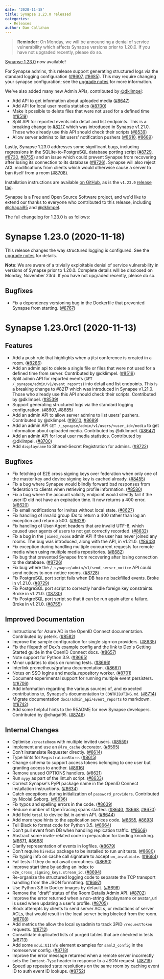 ```yaml
---
date: '2020-11-18'
title: Synapse 1.23.0 released
categories:
  - Releases
author: Dan Callahan
---
```


> __Reminder:__ On Monday, we will be announcing a denial of service vulnerability which affects Synapse versions prior to 1.20.0. If you have not upgraded recently, please do so.

[Synapse 1.23.0](https://github.com/matrix-org/synapse/releases/tag/v1.23.0) now available!

For Synapse admins, this release support generating structured logs via the standard logging configuration ([#8607](https://github.com/matrix-org/synapse/issues/8607), [#8685](https://github.com/matrix-org/synapse/issues/8685)). This may require changing your synapse configuration; see the [upgrade notes](https://github.com/matrix-org/synapse/blob/v1.23.0rc1/UPGRADE.rst#upgrading-to-v1230) for more information.

We've also added many new Admin APIs, contributed by [@dklimpel](https://github.com/dklimpel):

  * Add API to get information about uploaded media ([#8647](https://github.com/matrix-org/synapse/issues/8647))
  * Add API for local user media statistics ([#8700](https://github.com/matrix-org/synapse/issues/8700))
  * Make it possible to delete files that were not used for a defined time ([#8519](https://github.com/matrix-org/synapse/issues/8519))
  * Split API for reported events into detail and list endpoints. This is a breaking change to [#8217](https://github.com/matrix-org/synapse/issues/8217) which was introduced in Synapse v1.21.0. Those who already use this API should check their scripts ([#8539](https://github.com/matrix-org/synapse/issues/8539)) 
  * Allow server admins to list users' notification pushers ([#8610](https://github.com/matrix-org/synapse/issues/8610), [#8689](https://github.com/matrix-org/synapse/issues/8689))

Lastly, Synapse 1.23.0 addresses some significant bugs, including regressions in the SQLite-to-PostgreSQL database porting script ([#8729](http://github.com/matrix-org/synapse/issues/8729), [#8730](http://github.com/matrix-org/synapse/issues/8730), [#8755](http://github.com/matrix-org/synapse/issues/8755)) and an issue which could prevent Synapse from recovering after losing its connection to its database ([#8726](https://github.com/matrix-org/synapse/issues/8726)). Synapse will also reject ACL modifications from clients which would otherwise cause a server to ban itself from a room ([#8708](https://github.com/matrix-org/synapse/issues/8708)).

Installation instructions are available [on GitHub](https://github.com/matrix-org/synapse/blob/master/INSTALL.md), as is the `v1.23.0` [release tag](https://github.com/matrix-org/synapse/releases/tag/v1.23.0).

Synapse is a Free and Open Source Software project, and we'd like to extend our thanks to everyone who contributed to this release, including [@chagai95](https://github.com/chagai95) and [@dklimpel](https://github.com/dklimpel).

The full changelog for 1.23.0 is as follows:

Synapse 1.23.0 (2020-11-18)
===========================

This release changes the way structured logging is configured. See the [upgrade notes](UPGRADE.rst#upgrading-to-v1230) for details.

**Note**: We are aware of a trivially exploitable denial of service vulnerability in versions of Synapse prior to 1.20.0. Complete details will be disclosed on Monday, November 23rd. If you have not upgraded recently, please do so.

Bugfixes
--------

- Fix a dependency versioning bug in the Dockerfile that prevented Synapse from starting. ([\#8767](https://github.com/matrix-org/synapse/issues/8767))


Synapse 1.23.0rc1 (2020-11-13)
==============================

Features
--------

- Add a push rule that highlights when a jitsi conference is created in a room. ([\#8286](https://github.com/matrix-org/synapse/issues/8286))
- Add an admin api to delete a single file or files that were not used for a defined time from server. Contributed by @dklimpel. ([\#8519](https://github.com/matrix-org/synapse/issues/8519))
- Split admin API for reported events (`GET /_synapse/admin/v1/event_reports`) into detail and list endpoints. This is a breaking change to #8217 which was introduced in Synapse v1.21.0. Those who already use this API should check their scripts. Contributed by @dklimpel. ([\#8539](https://github.com/matrix-org/synapse/issues/8539))
- Support generating structured logs via the standard logging configuration. ([\#8607](https://github.com/matrix-org/synapse/issues/8607), [\#8685](https://github.com/matrix-org/synapse/issues/8685))
- Add an admin API to allow server admins to list users' pushers. Contributed by @dklimpel. ([\#8610](https://github.com/matrix-org/synapse/issues/8610), [\#8689](https://github.com/matrix-org/synapse/issues/8689))
- Add an admin API `GET /_synapse/admin/v1/users/<user_id>/media` to get information about uploaded media. Contributed by @dklimpel. ([\#8647](https://github.com/matrix-org/synapse/issues/8647))
- Add an admin API for local user media statistics. Contributed by @dklimpel. ([\#8700](https://github.com/matrix-org/synapse/issues/8700))
- Add `displayname` to Shared-Secret Registration for admins. ([\#8722](https://github.com/matrix-org/synapse/issues/8722))


Bugfixes
--------

- Fix fetching of E2E cross signing keys over federation when only one of the master key and device signing key is cached already. ([\#8455](https://github.com/matrix-org/synapse/issues/8455))
- Fix a bug where Synapse would blindly forward bad responses from federation to clients when retrieving profile information. ([\#8580](https://github.com/matrix-org/synapse/issues/8580))
- Fix a bug where the account validity endpoint would silently fail if the user ID did not have an expiration time. It now returns a 400 error. ([\#8620](https://github.com/matrix-org/synapse/issues/8620))
- Fix email notifications for invites without local state. ([\#8627](https://github.com/matrix-org/synapse/issues/8627))
- Fix handling of invalid group IDs to return a 400 rather than log an exception and return a 500. ([\#8628](https://github.com/matrix-org/synapse/issues/8628))
- Fix handling of User-Agent headers that are invalid UTF-8, which caused user agents of users to not get correctly recorded. ([\#8632](https://github.com/matrix-org/synapse/issues/8632))
- Fix a bug in the `joined_rooms` admin API if the user has never joined any rooms. The bug was introduced, along with the API, in v1.21.0. ([\#8643](https://github.com/matrix-org/synapse/issues/8643))
- Fix exception during handling multiple concurrent requests for remote media when using multiple media repositories. ([\#8682](https://github.com/matrix-org/synapse/issues/8682))
- Fix bug that prevented Synapse from recovering after losing connection to the database. ([\#8726](https://github.com/matrix-org/synapse/issues/8726))
- Fix bug where the `/_synapse/admin/v1/send_server_notice` API could send notices to non-notice rooms. ([\#8728](https://github.com/matrix-org/synapse/issues/8728))
- Fix PostgreSQL port script fails when DB has no backfilled events. Broke in v1.21.0. ([\#8729](https://github.com/matrix-org/synapse/issues/8729))
- Fix PostgreSQL port script to correctly handle foreign key constraints. Broke in v1.21.0. ([\#8730](https://github.com/matrix-org/synapse/issues/8730))
- Fix PostgreSQL port script so that it can be run again after a failure. Broke in v1.21.0. ([\#8755](https://github.com/matrix-org/synapse/issues/8755))


Improved Documentation
----------------------

- Instructions for Azure AD in the OpenID Connect documentation. Contributed by peterk. ([\#8582](https://github.com/matrix-org/synapse/issues/8582))
- Improve the sample configuration for single sign-on providers. ([\#8635](https://github.com/matrix-org/synapse/issues/8635))
- Fix the filepath of Dex's example config and the link to Dex's Getting Started guide in the OpenID Connect docs. ([\#8657](https://github.com/matrix-org/synapse/issues/8657))
- Note support for Python 3.9. ([\#8665](https://github.com/matrix-org/synapse/issues/8665))
- Minor updates to docs on running tests. ([\#8666](https://github.com/matrix-org/synapse/issues/8666))
- Interlink prometheus/grafana documentation. ([\#8667](https://github.com/matrix-org/synapse/issues/8667))
- Notes on SSO logins and media_repository worker. ([\#8701](https://github.com/matrix-org/synapse/issues/8701))
- Document experimental support for running multiple event persisters. ([\#8706](https://github.com/matrix-org/synapse/issues/8706))
- Add information regarding the various sources of, and expected contributions to, Synapse's documentation to `CONTRIBUTING.md`. ([\#8714](https://github.com/matrix-org/synapse/issues/8714))
- Migrate documentation `docs/admin_api/event_reports` to markdown. ([\#8742](https://github.com/matrix-org/synapse/issues/8742))
- Add some helpful hints to the README for new Synapse developers. Contributed by @chagai95. ([\#8746](https://github.com/matrix-org/synapse/issues/8746))


Internal Changes
----------------

- Optimise `/createRoom` with multiple invited users. ([\#8559](https://github.com/matrix-org/synapse/issues/8559))
- Implement and use an `@lru_cache` decorator. ([\#8595](https://github.com/matrix-org/synapse/issues/8595))
- Don't instansiate Requester directly. ([\#8614](https://github.com/matrix-org/synapse/issues/8614))
- Type hints for `RegistrationStore`. ([\#8615](https://github.com/matrix-org/synapse/issues/8615))
- Change schema to support access tokens belonging to one user but granting access to another. ([\#8616](https://github.com/matrix-org/synapse/issues/8616))
- Remove unused OPTIONS handlers. ([\#8621](https://github.com/matrix-org/synapse/issues/8621))
- Run `mypy` as part of the lint.sh script. ([\#8633](https://github.com/matrix-org/synapse/issues/8633))
- Correct Synapse's PyPI package name in the OpenID Connect installation instructions. ([\#8634](https://github.com/matrix-org/synapse/issues/8634))
- Catch exceptions during initialization of `password_providers`. Contributed by Nicolai Søborg. ([\#8636](https://github.com/matrix-org/synapse/issues/8636))
- Fix typos and spelling errors in the code. ([\#8639](https://github.com/matrix-org/synapse/issues/8639))
- Reduce number of OpenTracing spans started. ([\#8640](https://github.com/matrix-org/synapse/issues/8640), [\#8668](https://github.com/matrix-org/synapse/issues/8668), [\#8670](https://github.com/matrix-org/synapse/issues/8670))
- Add field `total` to device list in admin API. ([\#8644](https://github.com/matrix-org/synapse/issues/8644))
- Add more type hints to the application services code. ([\#8655](https://github.com/matrix-org/synapse/issues/8655), [\#8693](https://github.com/matrix-org/synapse/issues/8693))
- Tell Black to format code for Python 3.5. ([\#8664](https://github.com/matrix-org/synapse/issues/8664))
- Don't pull event from DB when handling replication traffic. ([\#8669](https://github.com/matrix-org/synapse/issues/8669))
- Abstract some invite-related code in preparation for landing knocking. ([\#8671](https://github.com/matrix-org/synapse/issues/8671), [\#8688](https://github.com/matrix-org/synapse/issues/8688))
- Clarify representation of events in logfiles. ([\#8679](https://github.com/matrix-org/synapse/issues/8679))
- Don't require `hiredis` package to be installed to run unit tests. ([\#8680](https://github.com/matrix-org/synapse/issues/8680))
- Fix typing info on cache call signature to accept `on_invalidate`. ([\#8684](https://github.com/matrix-org/synapse/issues/8684))
- Fail tests if they do not await coroutines. ([\#8690](https://github.com/matrix-org/synapse/issues/8690))
- Improve start time by adding an index to `e2e_cross_signing_keys.stream_id`. ([\#8694](https://github.com/matrix-org/synapse/issues/8694))
- Re-organize the structured logging code to separate the TCP transport handling from the JSON formatting. ([\#8697](https://github.com/matrix-org/synapse/issues/8697))
- Use Python 3.8 in Docker images by default. ([\#8698](https://github.com/matrix-org/synapse/issues/8698))
- Remove the "draft" status of the Room Details Admin API. ([\#8702](https://github.com/matrix-org/synapse/issues/8702))
- Improve the error returned when a non-string displayname or avatar_url is used when updating a user's profile. ([\#8705](https://github.com/matrix-org/synapse/issues/8705))
- Block attempts by clients to send server ACLs, or redactions of server ACLs, that would result in the local server being blocked from the room. ([\#8708](https://github.com/matrix-org/synapse/issues/8708))
- Add metrics the allow the local sysadmin to track 3PID `/requestToken` requests. ([\#8712](https://github.com/matrix-org/synapse/issues/8712))
- Consolidate duplicated lists of purged tables that are checked in tests. ([\#8713](https://github.com/matrix-org/synapse/issues/8713))
- Add some `mdui:UIInfo` element examples for `saml2_config` in the homeserver config. ([\#8718](https://github.com/matrix-org/synapse/issues/8718))
- Improve the error message returned when a remote server incorrectly sets the `Content-Type` header in response to a JSON request. ([\#8719](https://github.com/matrix-org/synapse/issues/8719))
- Speed up repeated state resolutions on the same room by caching event ID to auth event ID lookups. ([\#8752](https://github.com/matrix-org/synapse/issues/8752))
